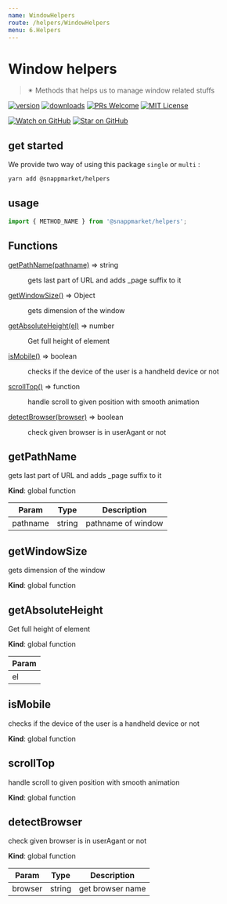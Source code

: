 ```yaml
---
name: WindowHelpers
route: /helpers/WindowHelpers
menu: 6.Helpers
---
```



# Window helpers
> ✴ Methods that helps us to manage window related stuffs

[![version](https://img.shields.io/npm/v/@snappmarket/helpers.svg?style=flat-square)](https://www.npmjs.com/package/@snappmarket/helpers)
[![downloads](https://img.shields.io/npm/dm/@snappmarket/helpers.svg?style=flat-square)](https://www.npmtrends.com/@snappmarket/helpers)
[![PRs Welcome](https://img.shields.io/badge/PRs-welcome-brightgreen.svg?style=flat-square)](http://makeapullrequest.com)
[![MIT License](https://img.shields.io/npm/l/@snappmarket/helpers.svg?style=flat-square)](https://github.com/snappmarket/frontend-toolbox/blob/develop/packages/ui/index.mdx)

[![Watch on GitHub](https://img.shields.io/github/watchers/snappmarket/frontend-toolbox.svg?style=social)](https://github.com/snappmarket/frontend-toolbox/watchers)
[![Star on GitHub](https://img.shields.io/github/stars/snappmarket/frontend-toolbox.svg?style=social)](https://github.com/snappmarket/frontend-toolbox/stargazers)

## get started
We provide two way of using this package `single` or `multi` :
```bash
yarn add @snappmarket/helpers
```

## usage
```javascript
import { METHOD_NAME } from '@snappmarket/helpers';
```

<!-- doc -->
## Functions

<dl>
<dt><a href="#getPathName">getPathName(pathname)</a> ⇒ string</dt>
<dd><p>gets last part of URL and adds _page suffix to it</p>
</dd>
<dt><a href="#getWindowSize">getWindowSize()</a> ⇒ Object</dt>
<dd><p>gets dimension  of the window</p>
</dd>
<dt><a href="#getAbsoluteHeight">getAbsoluteHeight(el)</a> ⇒ number</dt>
<dd><p>Get full height of element</p>
</dd>
<dt><a href="#isMobile">isMobile()</a> ⇒ boolean</dt>
<dd><p>checks if the device of the user is a handheld device or not</p>
</dd>
<dt><a href="#scrollTop">scrollTop()</a> ⇒ function</dt>
<dd><p>handle scroll to given position with smooth animation</p>
</dd>
<dt><a href="#detectBrowser">detectBrowser(browser)</a> ⇒ boolean</dt>
<dd><p>check given browser is in userAgant or not</p>
</dd>
</dl>

<a name="getPathName"></a>

## getPathName
gets last part of URL and adds _page suffix to it

**Kind**: global function  

| Param | Type | Description |
| --- | --- | --- |
| pathname | string | pathname of window |

<a name="getWindowSize"></a>

## getWindowSize
gets dimension  of the window

**Kind**: global function  
<a name="getAbsoluteHeight"></a>

## getAbsoluteHeight
Get full height of element

**Kind**: global function  

| Param |
| --- |
| el | 

<a name="isMobile"></a>

## isMobile
checks if the device of the user is a handheld device or not

**Kind**: global function  
<a name="scrollTop"></a>

## scrollTop
handle scroll to given position with smooth animation

**Kind**: global function  
<a name="detectBrowser"></a>

## detectBrowser
check given browser is in userAgant or not

**Kind**: global function  

| Param | Type | Description |
| --- | --- | --- |
| browser | string | get browser name |

